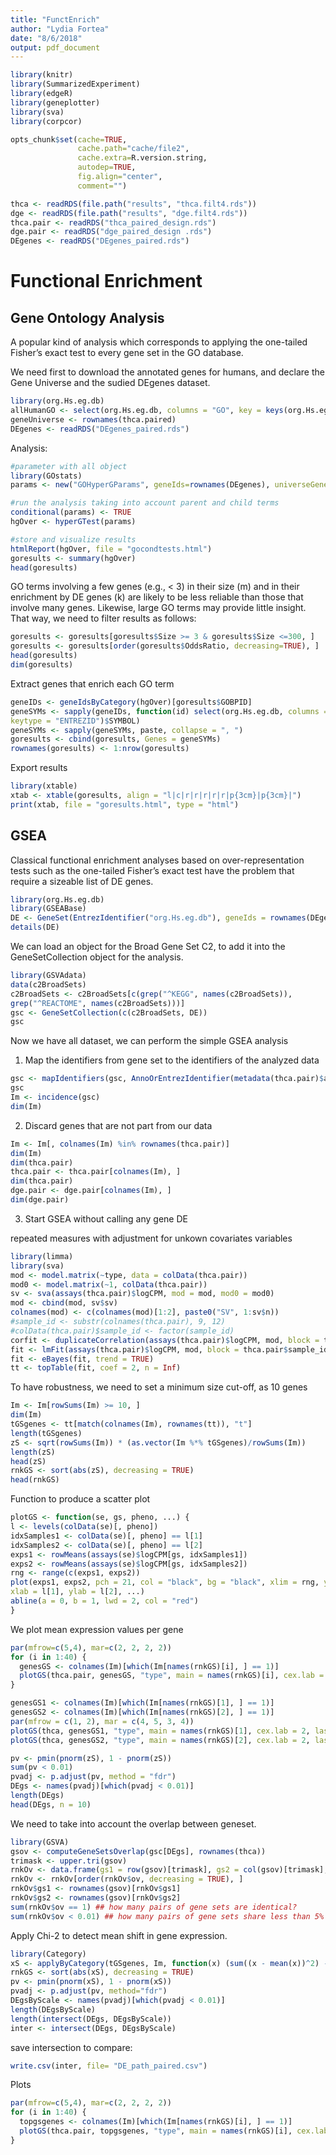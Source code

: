 ```yaml
---
title: "FunctEnrich"
author: "Lydia Fortea"
date: "8/6/2018"
output: pdf_document
---
```


```r
library(knitr)
library(SummarizedExperiment)
library(edgeR)
library(geneplotter)
library(sva)
library(corpcor)

opts_chunk$set(cache=TRUE,
               cache.path="cache/file2",
               cache.extra=R.version.string,
               autodep=TRUE,
               fig.align="center",
               comment="")

thca <- readRDS(file.path("results", "thca.filt4.rds"))
dge <- readRDS(file.path("results", "dge.filt4.rds"))
thca.pair <- readRDS("thca_paired_design.rds")
dge.pair <- readRDS("dge_paired_design .rds")
DEgenes <- readRDS("DEgenes_paired.rds")
```

# Functional Enrichment

## Gene Ontology Analysis

A popular kind of analysis which corresponds to applying the one-tailed Fisher's exact test to every gene set in the GO database.

We need first to download the annotated genes for humans, and declare the Gene Universe and the sudied DEgenes dataset.

```r
library(org.Hs.eg.db)
allHumanGO <- select(org.Hs.eg.db, columns = "GO", key = keys(org.Hs.eg.db, keytype = "SYMBOL"), keytype = "SYMBOL")
geneUniverse <- rownames(thca.paired)
DEgenes <- readRDS("DEgenes_paired.rds")
```

Analysis:

```r
#parameter with all object
library(GOstats)
params <- new("GOHyperGParams", geneIds=rownames(DEgenes), universeGeneIds=geneUniverse, annotation="org.Hs.eg.db", ontology="BP", pvalueCutoff=0.01, testDirection="over")

#run the analysis taking into account parent and child terms
conditional(params) <- TRUE
hgOver <- hyperGTest(params)

#store and visualize results
htmlReport(hgOver, file = "gocondtests.html")
goresults <- summary(hgOver)
head(goresults)
```


GO terms involving a few genes (e.g., < 3) in their size (m) and in their enrichment by DE genes (k) are likely to be less reliable than those that involve many genes. Likewise, large GO terms may provide little insight. That way, we need to filter results as follows:

```r
goresults <- goresults[goresults$Size >= 3 & goresults$Size <=300, ]
goresults <- goresults[order(goresults$OddsRatio, decreasing=TRUE), ]
head(goresults)
dim(goresults)
```

Extract genes that enrich each GO term

```r
geneIDs <- geneIdsByCategory(hgOver)[goresults$GOBPID]
geneSYMs <- sapply(geneIDs, function(id) select(org.Hs.eg.db, columns = "SYMBOL", key = id,
keytype = "ENTREZID")$SYMBOL)
geneSYMs <- sapply(geneSYMs, paste, collapse = ", ")
goresults <- cbind(goresults, Genes = geneSYMs)
rownames(goresults) <- 1:nrow(goresults)
```

Export results

```r
library(xtable)
xtab <- xtable(goresults, align = "l|c|r|r|r|r|r|p{3cm}|p{3cm}|")
print(xtab, file = "goresults.html", type = "html")
```

## GSEA 

Classical functional enrichment analyses based on over-representation tests such as the one-tailed Fisher's exact test have the problem that require a sizeable list of DE genes.

```r
library(org.Hs.eg.db)
library(GSEABase)
DE <- GeneSet(EntrezIdentifier("org.Hs.eg.db"), geneIds = rownames(DEgenes), setName = "DE genes paired design")
details(DE)
```

We can load an object for the Broad Gene Set C2, to add it into the GeneSetCollection object for the analysis.

```r
library(GSVAdata)
data(c2BroadSets)
c2BroadSets <- c2BroadSets[c(grep("^KEGG", names(c2BroadSets)),
grep("^REACTOME", names(c2BroadSets)))]
gsc <- GeneSetCollection(c(c2BroadSets, DE))
gsc
```

Now we have all dataset, we can perform the simple GSEA analysis

1. Map the identifiers from gene set to the identifiers of the analyzed data

```r
gsc <- mapIdentifiers(gsc, AnnoOrEntrezIdentifier(metadata(thca.pair)$annotation))
gsc
Im <- incidence(gsc)
dim(Im)
```

2. Discard genes that are not part from our data

```r
Im <- Im[, colnames(Im) %in% rownames(thca.pair)]
dim(Im)
dim(thca.pair)
thca.pair <- thca.pair[colnames(Im), ]
dim(thca.pair)
dge.pair <- dge.pair[colnames(Im), ]
dim(dge.pair)
```

3. Start GSEA without calling any gene DE

repeated measures with adjustment for unkown covariates variables

```r
library(limma)
library(sva)
mod <- model.matrix(~type, data = colData(thca.pair))
mod0 <- model.matrix(~1, colData(thca.pair))
sv <- sva(assays(thca.pair)$logCPM, mod = mod, mod0 = mod0)
mod <- cbind(mod, sv$sv)
colnames(mod) <- c(colnames(mod)[1:2], paste0("SV", 1:sv$n))
#sample_id <- substr(colnames(thca.pair), 9, 12)
#colData(thca.pair)$sample_id <- factor(sample_id)
corfit <- duplicateCorrelation(assays(thca.pair)$logCPM, mod, block = thca.pair$sample_id)
fit <- lmFit(assays(thca.pair)$logCPM, mod, block = thca.pair$sample_id, correlation = corfit$consensus)
fit <- eBayes(fit, trend = TRUE)
tt <- topTable(fit, coef = 2, n = Inf)
```

To have robustness, we need to set a minimum size cut-off, as 10 genes

```r
Im <- Im[rowSums(Im) >= 10, ]
dim(Im)
tGSgenes <- tt[match(colnames(Im), rownames(tt)), "t"]
length(tGSgenes)
zS <- sqrt(rowSums(Im)) * (as.vector(Im %*% tGSgenes)/rowSums(Im))
length(zS)
head(zS)
rnkGS <- sort(abs(zS), decreasing = TRUE)
head(rnkGS)
```

Function to produce a scatter plot

```r
plotGS <- function(se, gs, pheno, ...) {
l <- levels(colData(se)[, pheno])
idxSamples1 <- colData(se)[, pheno] == l[1]
idxSamples2 <- colData(se)[, pheno] == l[2]
exps1 <- rowMeans(assays(se)$logCPM[gs, idxSamples1])
exps2 <- rowMeans(assays(se)$logCPM[gs, idxSamples2])
rng <- range(c(exps1, exps2))
plot(exps1, exps2, pch = 21, col = "black", bg = "black", xlim = rng, ylim = rng,
xlab = l[1], ylab = l[2], ...)
abline(a = 0, b = 1, lwd = 2, col = "red")
}
```

We plot mean expression values per gene

```r
par(mfrow=c(5,4), mar=c(2, 2, 2, 2))
for (i in 1:40) {
  genesGS <- colnames(Im)[which(Im[names(rnkGS)[i], ] == 1)]
  plotGS(thca.pair, genesGS, "type", main = names(rnkGS)[i], cex.lab = 1, las = 1, cex.main=0.5)
}
```


```r
genesGS1 <- colnames(Im)[which(Im[names(rnkGS)[1], ] == 1)]
genesGS2 <- colnames(Im)[which(Im[names(rnkGS)[2], ] == 1)]
par(mfrow = c(1, 2), mar = c(4, 5, 3, 4))
plotGS(thca, genesGS1, "type", main = names(rnkGS)[1], cex.lab = 2, las = 1)
plotGS(thca, genesGS2, "type", main = names(rnkGS)[2], cex.lab = 2, las = 1)
```


```r
pv <- pmin(pnorm(zS), 1 - pnorm(zS))
sum(pv < 0.01)
pvadj <- p.adjust(pv, method = "fdr")
DEgs <- names(pvadj)[which(pvadj < 0.01)]
length(DEgs)
head(DEgs, n = 10)
```

We need to take into account the overlap between geneset.

```r
library(GSVA)
gsov <- computeGeneSetsOverlap(gsc[DEgs], rownames(thca))
trimask <- upper.tri(gsov)
rnkOv <- data.frame(gs1 = row(gsov)[trimask], gs2 = col(gsov)[trimask], ov = gsov[trimask])
rnkOv <- rnkOv[order(rnkOv$ov, decreasing = TRUE), ]
rnkOv$gs1 <- rownames(gsov)[rnkOv$gs1]
rnkOv$gs2 <- rownames(gsov)[rnkOv$gs2]
sum(rnkOv$ov == 1) ## how many pairs of gene sets are identical?
sum(rnkOv$ov < 0.01) ## how many pairs of gene sets share less than 5% of the genes?
```

Apply Chi-2 to detect mean shift in gene expression.

```r
library(Category)
xS <- applyByCategory(tGSgenes, Im, function(x) (sum((x - mean(x))^2) - (length(x) - 1))/(2 *(length(x) - 1)))
rnkGS <- sort(abs(xS), decreasing = TRUE)
pv <- pmin(pnorm(xS), 1 - pnorm(xS))
pvadj <- p.adjust(pv, method="fdr")
DEgsByScale <- names(pvadj)[which(pvadj < 0.01)]
length(DEgsByScale)
length(intersect(DEgs, DEgsByScale))
inter <- intersect(DEgs, DEgsByScale)
```

save intersection to compare:

```r
write.csv(inter, file= "DE_path_paired.csv")
```

Plots

```r
par(mfrow=c(5,4), mar=c(2, 2, 2, 2))
for (i in 1:40) {
  topgsgenes <- colnames(Im)[which(Im[names(rnkGS)[i], ] == 1)]
  plotGS(thca.pair, topgsgenes, "type", main = names(rnkGS)[i], cex.lab = 1, las = 1)
}
```


